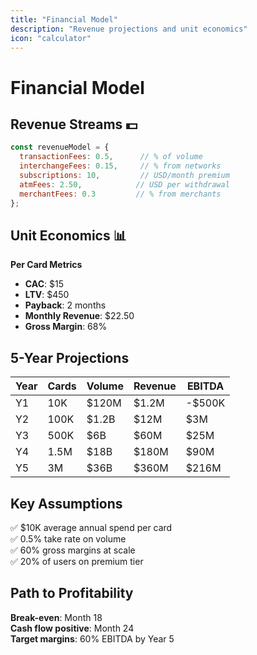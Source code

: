 ```yaml
---
title: "Financial Model"
description: "Revenue projections and unit economics"
icon: "calculator"
---
```


# Financial Model

## Revenue Streams 💵

```javascript
const revenueModel = {
  transactionFees: 0.5,      // % of volume
  interchangeFees: 0.15,     // % from networks
  subscriptions: 10,         // USD/month premium
  atmFees: 2.50,            // USD per withdrawal
  merchantFees: 0.3         // % from merchants
};
```

## Unit Economics 📊

**Per Card Metrics**
- **CAC**: $15
- **LTV**: $450  
- **Payback**: 2 months
- **Monthly Revenue**: $22.50
- **Gross Margin**: 68%

## 5-Year Projections

| Year | Cards | Volume | Revenue | EBITDA |
|------|-------|--------|---------|--------|
| Y1 | 10K | $120M | $1.2M | -$500K |
| Y2 | 100K | $1.2B | $12M | $3M |
| Y3 | 500K | $6B | $60M | $25M |
| Y4 | 1.5M | $18B | $180M | $90M |
| Y5 | 3M | $36B | $360M | $216M |

## Key Assumptions

✅ $10K average annual spend per card  
✅ 0.5% take rate on volume  
✅ 60% gross margins at scale  
✅ 20% of users on premium tier  

## Path to Profitability

**Break-even**: Month 18  
**Cash flow positive**: Month 24  
**Target margins**: 60% EBITDA by Year 5